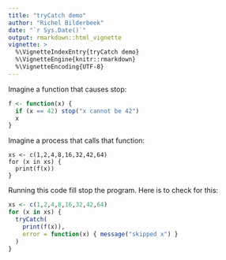 ```yaml
---
title: "tryCatch demo"
author: "Richel Bilderbeek"
date: "`r Sys.Date()`"
output: rmarkdown::html_vignette
vignette: >
  %\VignetteIndexEntry{tryCatch demo}
  %\VignetteEngine{knitr::rmarkdown}
  %\VignetteEncoding{UTF-8}
---
```


Imagine a function that causes stop:

```r
f <- function(x) {
  if (x == 42) stop("x cannot be 42")
  x
}
```

Imagine a process that calls that function:

```
xs <- c(1,2,4,8,16,32,42,64)
for (x in xs) {
  print(f(x))
}
```

Running this code fill stop the program. Here is to check for this:

```r
xs <- c(1,2,4,8,16,32,42,64)
for (x in xs) {
  tryCatch(
    print(f(x)), 
    error = function(x) { message("skipped x") } 
  )
}
```

